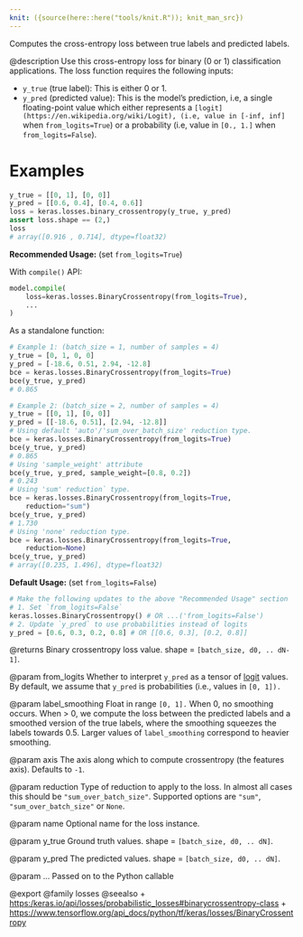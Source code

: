 ```yaml
---
knit: ({source(here::here("tools/knit.R")); knit_man_src})
---
```

Computes the cross-entropy loss between true labels and predicted labels.

@description
Use this cross-entropy loss for binary (0 or 1) classification applications.
The loss function requires the following inputs:

- `y_true` (true label): This is either 0 or 1.
- `y_pred` (predicted value): This is the model's prediction, i.e, a single
    floating-point value which either represents a
    `[logit](https://en.wikipedia.org/wiki/Logit), (i.e, value in [-inf, inf]`
    when `from_logits=True`) or a probability (i.e, value in `[0., 1.]` when
    `from_logits=False`).

# Examples
```python
y_true = [[0, 1], [0, 0]]
y_pred = [[0.6, 0.4], [0.4, 0.6]]
loss = keras.losses.binary_crossentropy(y_true, y_pred)
assert loss.shape == (2,)
loss
# array([0.916 , 0.714], dtype=float32)
```
**Recommended Usage:** (set `from_logits=True`)

With `compile()` API:

```python
model.compile(
    loss=keras.losses.BinaryCrossentropy(from_logits=True),
    ...
)
```

As a standalone function:

```python
# Example 1: (batch_size = 1, number of samples = 4)
y_true = [0, 1, 0, 0]
y_pred = [-18.6, 0.51, 2.94, -12.8]
bce = keras.losses.BinaryCrossentropy(from_logits=True)
bce(y_true, y_pred)
# 0.865
```

```python
# Example 2: (batch_size = 2, number of samples = 4)
y_true = [[0, 1], [0, 0]]
y_pred = [[-18.6, 0.51], [2.94, -12.8]]
# Using default 'auto'/'sum_over_batch_size' reduction type.
bce = keras.losses.BinaryCrossentropy(from_logits=True)
bce(y_true, y_pred)
# 0.865
# Using 'sample_weight' attribute
bce(y_true, y_pred, sample_weight=[0.8, 0.2])
# 0.243
# Using 'sum' reduction` type.
bce = keras.losses.BinaryCrossentropy(from_logits=True,
    reduction="sum")
bce(y_true, y_pred)
# 1.730
# Using 'none' reduction type.
bce = keras.losses.BinaryCrossentropy(from_logits=True,
    reduction=None)
bce(y_true, y_pred)
# array([0.235, 1.496], dtype=float32)
```

**Default Usage:** (set `from_logits=False`)

```python
# Make the following updates to the above "Recommended Usage" section
# 1. Set `from_logits=False`
keras.losses.BinaryCrossentropy() # OR ...('from_logits=False')
# 2. Update `y_pred` to use probabilities instead of logits
y_pred = [0.6, 0.3, 0.2, 0.8] # OR [[0.6, 0.3], [0.2, 0.8]]
```

@returns
Binary crossentropy loss value. shape = `[batch_size, d0, .. dN-1]`.

@param from_logits
Whether to interpret `y_pred` as a tensor of
[logit](https://en.wikipedia.org/wiki/Logit) values. By default, we
assume that `y_pred` is probabilities (i.e., values in `[0, 1]).`

@param label_smoothing
Float in range `[0, 1].` When 0, no smoothing occurs.
When > 0, we compute the loss between the predicted labels
and a smoothed version of the true labels, where the smoothing
squeezes the labels towards 0.5. Larger values of
`label_smoothing` correspond to heavier smoothing.

@param axis
The axis along which to compute crossentropy (the features axis).
Defaults to `-1`.

@param reduction
Type of reduction to apply to the loss. In almost all cases
this should be `"sum_over_batch_size"`.
Supported options are `"sum"`, `"sum_over_batch_size"` or `None`.

@param name
Optional name for the loss instance.

@param y_true
Ground truth values. shape = `[batch_size, d0, .. dN]`.

@param y_pred
The predicted values. shape = `[batch_size, d0, .. dN]`.

@param ...
Passed on to the Python callable

@export
@family losses
@seealso
+ <https:/keras.io/api/losses/probabilistic_losses#binarycrossentropy-class>
+ <https://www.tensorflow.org/api_docs/python/tf/keras/losses/BinaryCrossentropy>
